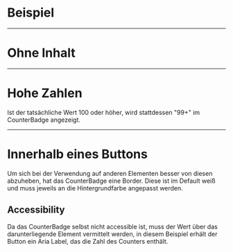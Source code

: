 # Beispiel

<LiveCodeEditor />

---

# Ohne Inhalt

<LiveCodeEditor example="without-content" />

---

# Hohe Zahlen

Ist der tatsächliche Wert 100 oder höher, wird stattdessen "99+" im CounterBadge
angezeigt.

<LiveCodeEditor example="high-number" />

---

# Innerhalb eines Buttons

Um sich bei der Verwendung auf anderen Elementen besser von diesen abzuheben,
hat das CounterBadge eine Border. Diese ist im Default weiß und muss jeweils an
die Hintergrundfarbe angepasst werden.

## Accessibility

Da das CounterBadge selbst nicht accessible ist, muss der Wert über das
darunterliegende Element vermittelt werden, in diesem Beispiel erhält der Button
ein Aria Label, das die Zahl des Counters enthält.

<LiveCodeEditor example="with-button" />

